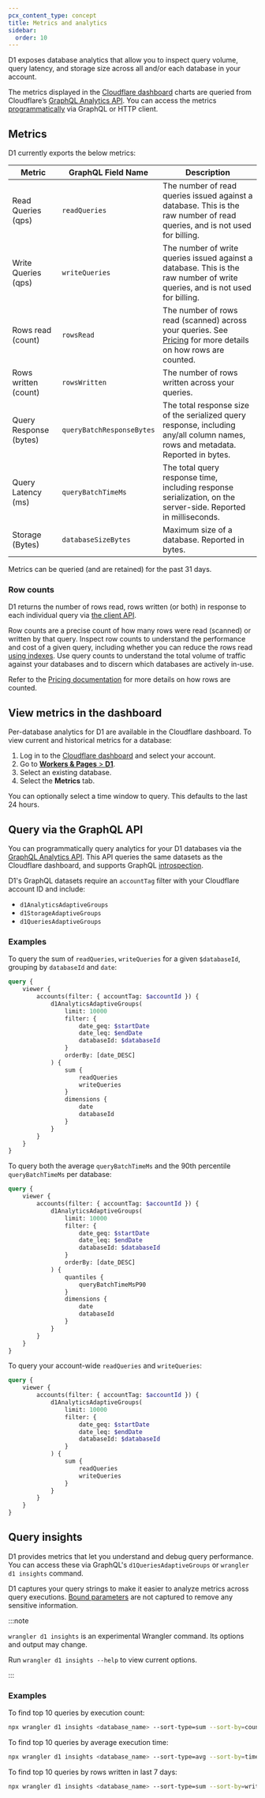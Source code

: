 ```yaml
---
pcx_content_type: concept
title: Metrics and analytics
sidebar:
  order: 10
---
```


D1 exposes database analytics that allow you to inspect query volume, query latency, and storage size across all and/or each database in your account.

The metrics displayed in the [Cloudflare dashboard](https://dash.cloudflare.com/) charts are queried from Cloudflare’s [GraphQL Analytics API](/analytics/graphql-api/). You can access the metrics [programmatically](#query-via-the-graphql-api) via GraphQL or HTTP client.

## Metrics

D1 currently exports the below metrics:

| Metric                 | GraphQL Field Name        | Description                                                                                                                           |
| ---------------------- | ------------------------- | ------------------------------------------------------------------------------------------------------------------------------------- |
| Read Queries (qps)     | `readQueries`             | The number of read queries issued against a database. This is the raw number of read queries, and is not used for billing.            |
| Write Queries (qps)    | `writeQueries`            | The number of write queries issued against a database. This is the raw number of write queries, and is not used for billing.          |
| Rows read (count)      | `rowsRead`                | The number of rows read (scanned) across your queries. See [Pricing](/d1/platform/pricing/) for more details on how rows are counted. |
| Rows written (count)   | `rowsWritten`             | The number of rows written across your queries.                                                                                       |
| Query Response (bytes) | `queryBatchResponseBytes` | The total response size of the serialized query response, including any/all column names, rows and metadata. Reported in bytes.       |
| Query Latency (ms)     | `queryBatchTimeMs`        | The total query response time, including response serialization, on the server-side. Reported in milliseconds.                        |
| Storage (Bytes)        | `databaseSizeBytes`       | Maximum size of a database. Reported in bytes.                                                                                        |

Metrics can be queried (and are retained) for the past 31 days.

### Row counts

D1 returns the number of rows read, rows written (or both) in response to each individual query via [the client API](/d1/build-with-d1/d1-client-api/#return-object).

Row counts are a precise count of how many rows were read (scanned) or written by that query.
Inspect row counts to understand the performance and cost of a given query, including whether you can reduce the rows read [using indexes](/d1/build-with-d1/use-indexes/). Use query counts to understand the total volume of traffic against your databases and to discern which databases are actively in-use.

Refer to the [Pricing documentation](/d1/platform/pricing/) for more details on how rows are counted.

## View metrics in the dashboard

Per-database analytics for D1 are available in the Cloudflare dashboard. To view current and historical metrics for a database:

1. Log in to the [Cloudflare dashboard](https://dash.cloudflare.com) and select your account.
2. Go to [**Workers & Pages** > **D1**](https://dash.cloudflare.com/?to=/:account/workers/d1).
3. Select an existing database.
4. Select the **Metrics** tab.

You can optionally select a time window to query. This defaults to the last 24 hours.

## Query via the GraphQL API

You can programmatically query analytics for your D1 databases via the [GraphQL Analytics API](/analytics/graphql-api/). This API queries the same datasets as the Cloudflare dashboard, and supports GraphQL [introspection](/analytics/graphql-api/features/discovery/introspection/).

D1's GraphQL datasets require an `accountTag` filter with your Cloudflare account ID and include:

- `d1AnalyticsAdaptiveGroups`
- `d1StorageAdaptiveGroups`
- `d1QueriesAdaptiveGroups`

### Examples

To query the sum of `readQueries`, `writeQueries` for a given `$databaseId`, grouping by `databaseId` and `date`:

```graphql
query {
	viewer {
		accounts(filter: { accountTag: $accountId }) {
			d1AnalyticsAdaptiveGroups(
				limit: 10000
				filter: {
					date_geq: $startDate
					date_leq: $endDate
					databaseId: $databaseId
				}
				orderBy: [date_DESC]
			) {
				sum {
					readQueries
					writeQueries
				}
				dimensions {
					date
					databaseId
				}
			}
		}
	}
}
```

To query both the average `queryBatchTimeMs` and the 90th percentile `queryBatchTimeMs` per database:

```graphql
query {
	viewer {
		accounts(filter: { accountTag: $accountId }) {
			d1AnalyticsAdaptiveGroups(
				limit: 10000
				filter: {
					date_geq: $startDate
					date_leq: $endDate
					databaseId: $databaseId
				}
				orderBy: [date_DESC]
			) {
				quantiles {
					queryBatchTimeMsP90
				}
				dimensions {
					date
					databaseId
				}
			}
		}
	}
}
```

To query your account-wide `readQueries` and `writeQueries`:

```graphql
query {
	viewer {
		accounts(filter: { accountTag: $accountId }) {
			d1AnalyticsAdaptiveGroups(
				limit: 10000
				filter: {
					date_geq: $startDate
					date_leq: $endDate
					databaseId: $databaseId
				}
			) {
				sum {
					readQueries
					writeQueries
				}
			}
		}
	}
}
```

## Query insights

D1 provides metrics that let you understand and debug query performance. You can access these via GraphQL's `d1QueriesAdaptiveGroups` or `wrangler d1 insights` command.

D1 captures your query strings to make it easier to analyze metrics across query executions. [Bound parameters](/d1/build-with-d1/d1-client-api/#parameter-binding) are not captured to remove any sensitive information.

:::note

`wrangler d1 insights` is an experimental Wrangler command. Its options and output may change.

Run `wrangler d1 insights --help` to view current options.

:::

### Examples

To find top 10 queries by execution count:

```sh
npx wrangler d1 insights <database_name> --sort-type=sum --sort-by=count --count=10
```

To find top 10 queries by average execution time:

```sh
npx wrangler d1 insights <database_name> --sort-type=avg --sort-by=time --count=10
```

To find top 10 queries by rows written in last 7 days:

```sh
npx wrangler d1 insights <database_name> --sort-type=sum --sort-by=writes --count=10 --timePeriod=7d
```
